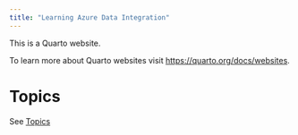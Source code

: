 ```yaml
---
title: "Learning Azure Data Integration"
---
```


This is a Quarto website.

To learn more about Quarto websites visit <https://quarto.org/docs/websites>.

# Topics

See [Topics](topics.html)
